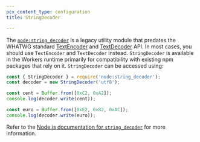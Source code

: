 ```yaml
---
pcx_content_type: configuration
title: StringDecoder

---
```



<Render file="nodejs-compat-howto" />

The [`node:string_decoder`](https://nodejs.org/api/string_decoder.html) is a legacy utility module that predates the WHATWG standard [TextEncoder](/workers/runtime-apis/encoding/#textencoder) and [TextDecoder](/workers/runtime-apis/encoding/#textdecoder) API. In most cases, you should use `TextEncoder` and `TextDecoder` instead. `StringDecoder` is available in the Workers runtime primarily for compatibility with existing npm packages that rely on it. `StringDecoder` can be accessed using:

```js
const { StringDecoder } = require('node:string_decoder');
const decoder = new StringDecoder('utf8');

const cent = Buffer.from([0xC2, 0xA2]);
console.log(decoder.write(cent));

const euro = Buffer.from([0xE2, 0x82, 0xAC]);
console.log(decoder.write(euro));
```

Refer to the [Node.js documentation for `string_decoder`](https://nodejs.org/dist/latest-v20.x/docs/api/string_decoder.html) for more information.
